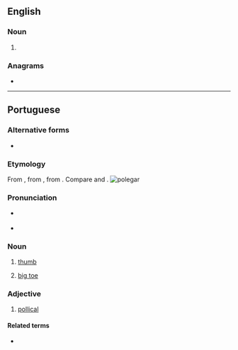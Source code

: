 ==English==

===Noun===
{{en-noun}}

# {{alt form|en|poligar}}

===Anagrams===
* {{anagrams|en|a=aeglopr|Pergola|pergola}}

----

==Portuguese==

===Alternative forms===
* {{alt|pt|pollegar||obsolete}}

===Etymology===
From {{inh|pt|roa-opt|pollegar}}, from {{inh|pt|la|pollicāris||of the thumb}}, from {{m|la|pollex||thumb}}. Compare {{cog|es|pulgar}} and {{cog|gl|polgar}}.
[[File:Hand - Thumb.jpg|thumb|polegar]]

===Pronunciation===
{{pt-IPA|polegarh}}
* {{a|South Brazil}} {{IPA|pt|/ˌpo.le.ˈɡaɻ/}}
* {{hyphenation|pt|po|le|gar}}

===Noun===
{{pt-noun|m}}

# [[thumb]] {{gloss|digit}}
#: {{syn|pt|dedo polegar|dedão|pólex|pólice}}
# [[big toe]] {{gloss|largest human toe}}
#: {{syn|pt|dedão|dedão do pé|hálux}}

===Adjective===
{{pt-adj|hascomp=no}}

# [[pollical]]

====Related terms====
* {{l|pt|polegada}}

{{cln|pt|terms suffixed with -ar}}
{{C|pt|Fingers}}